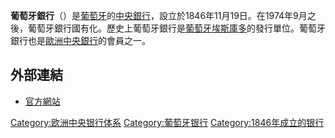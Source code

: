 {{expand|time=2015-01-16T15:48:40+00:00}}
{{unreferenced|time=2015-01-16T15:48:40+00:00}}
'''葡萄牙銀行'''（{{lang-pt|Banco de Portugal}}）是[[葡萄牙|葡萄牙]]的[[中央銀行|中央銀行]]，設立於1846年11月19日。在1974年9月之後，葡萄牙銀行國有化。歷史上葡萄牙銀行是[[葡萄牙埃斯庫多|葡萄牙埃斯庫多]]的發行單位。葡萄牙銀行也是[[歐洲中央銀行|歐洲中央銀行]]的會員之一。
== 外部連結 ==
* [http://www.bportugal.pt/ 官方網站] {{Wayback|url=http://www.bportugal.pt/ |date=20130109192647 }} {{pt icon}}{{en icon}}

{{Central banks}}
{{歐盟成員國中央銀行}}
{{欧洲题目|中央银行}}
{{Authority control}}

[[Category:欧洲中央银行体系|Category:欧洲中央银行体系]]
[[Category:葡萄牙银行|Category:葡萄牙银行]]
[[Category:1846年成立的银行|Category:1846年成立的银行]]